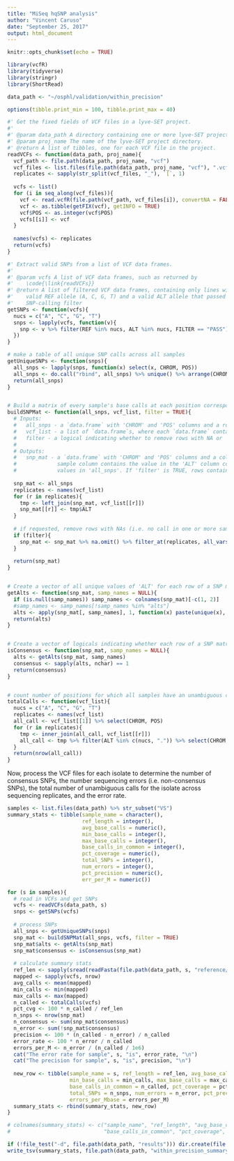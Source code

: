 ```yaml
---
title: "MiSeq hqSNP analysis"
author: "Vincent Caruso"
date: "September 25, 2017"
output: html_document
---
```


```r
knitr::opts_chunk$set(echo = TRUE)
```

```r

library(vcfR)
library(tidyverse)
library(stringr)
library(ShortRead)

data_path <- "~/osphl/validation/within_precision"

options(tibble.print_min = 100, tibble.print_max = 40)

```


```r

#' Get the fixed fields of VCF files in a lyve-SET project.
#' 
#' @param data_path A directory containing one or more lyve-SET projects.
#' @param proj_name The name of the lyve-SET project directory.
#' @return A list of tibbles, one for each VCF file in the project.
readVCFs <- function(data_path, proj_name){
  vcf_path <- file.path(data_path, proj_name, "vcf")
  vcf_files <- list.files(file.path(data_path, proj_name, "vcf"), ".vcf.gz$")
  replicates <- sapply(str_split(vcf_files, "_"), `[`, 1)
  
  vcfs <- list()
  for (i in seq_along(vcf_files)){
    vcf <- read.vcfR(file.path(vcf_path, vcf_files[i]), convertNA = FALSE)
    vcf <- as.tibble(getFIX(vcf), getINFO = TRUE)
    vcf$POS <- as.integer(vcf$POS)
    vcfs[[i]] <- vcf
  }
  
  names(vcfs) <- replicates
  return(vcfs)
}

#' Extract valid SNPs from a list of VCF data frames.
#'
#' @param vcfs A list of VCF data frames, such as returned by 
#'    \code{\link{readVCFs}}
#' @return A list of filtered VCF data frames, containing only lines with a
#'    valid REF allele (A, C, G, T) and a valid ALT allele that passed the
#'    SNP-calling filter
getSNPs <- function(vcfs){
  nucs = c("A", "C", "G", "T")
  snps <- lapply(vcfs, function(v){
    snp <- v %>% filter(REF %in% nucs, ALT %in% nucs, FILTER == "PASS")
  })
}


```


```r

# make a table of all unique SNP calls across all samples
getUniqueSNPs <- function(snps){
  all_snps <- lapply(snps, function(x) select(x, CHROM, POS))
  all_snps <- do.call("rbind", all_snps) %>% unique() %>% arrange(CHROM, POS)  
  return(all_snps)
}


# Build a matrix of every sample's base calls at each position corresponding to a SNP in any sample
buildSNPMat <- function(all_snps, vcf_list, filter = TRUE){
  # Inputs:
  #   all_snps - a `data.frame` with 'CHROM' and 'POS' columns and a row for each SNP to be included in the matrix
  #   vcf_list - a list of `data.frame`s, where each `data.frame` contains the vcf table for one sample
  #   filter - a logical indicating whether to remove rows with NA or 'N' from the output `data.frame`
  #
  # Outputs:
  #   snp_mat - a `data.frame` with 'CHROM' and 'POS' columns and a column for each sample in 'vcf_list'. Each
  #             sample column contains the value in the 'ALT' column corresponding to the 'CHROM' and 'POS'
  #             values in 'all_snps'. If 'filter' is TRUE, rows containing NA or 'N' will be removed.
  
  snp_mat <- all_snps
  replicates <- names(vcf_list)
  for (r in replicates){
    tmp <- left_join(snp_mat, vcf_list[[r]])
    snp_mat[[r]] <- tmp$ALT
  }
  
  # if requested, remove rows with NAs (i.e. no call in one or more samples) or ambiguous calls ("N")
  if (filter){
    snp_mat <- snp_mat %>% na.omit() %>% filter_at(replicates, all_vars(. != "N"))
  }
  
  return(snp_mat)
}


# Create a vector of all unique values of 'ALT' for each row of a SNP matrix
getAlts <- function(snp_mat, samp_names = NULL){
  if (is.null(samp_names)) samp_names <- colnames(snp_mat)[-c(1, 2)]
  #samp_names <- samp_names[!samp_names %in% "alts"]
  alts <- apply(snp_mat[, samp_names], 1, function(x) paste(unique(x), collapse = ","))
  return(alts)
}


# Create a vector of logicals indicating whether each row of a SNP matrix has a consensus call or not
isConsensus <- function(snp_mat, samp_names = NULL){
  alts <- getAlts(snp_mat, samp_names)
  consensus <- sapply(alts, nchar) == 1
  return(consensus)
}


# count number of positions for which all samples have an unambiguous call
totalCalls <- function(vcf_list){
  nucs = c("A", "C", "G", "T")
  replicates <- names(vcf_list)
  all_call <- vcf_list[[1]] %>% select(CHROM, POS)
  for (r in replicates){
    tmp <- inner_join(all_call, vcf_list[[r]])
    all_call <- tmp %>% filter(ALT %in% c(nucs, ".")) %>% select(CHROM, POS)
  }
  return(nrow(all_call))
}


```

Now, process the VCF files for each isolate to determine the number of consensus SNPs, the number sequencing errors (i.e. non-consensus SNPs), the total number of unambiguous calls for the isolate across sequencing replicates, and the error rate.
```r

samples <- list.files(data_path) %>% str_subset("VS")
summary_stats <- tibble(sample_name = character(),
                        ref_length = integer(),
                        avg_base_calls = numeric(),
                        min_base_calls = integer(),
                        max_base_calls = integer(),
                        base_calls_in_common = integer(),
                        pct_coverage = numeric(),
                        total_SNPs = integer(),
                        num_errors = integer(),
                        pct_precision = numeric(),
                        err_per_M = numeric())

for (s in samples){
  # read in VCFs and get SNPs
  vcfs <- readVCFs(data_path, s)
  snps <- getSNPs(vcfs)
  
  # process SNPs
  all_snps <- getUniqueSNPs(snps)
  snp_mat <- buildSNPMat(all_snps, vcfs, filter = TRUE)
  snp_mat$alts <- getAlts(snp_mat)
  snp_mat$consensus <- isConsensus(snp_mat)
  
  # calculate summary stats
  ref_len <- sapply(sread(readFasta(file.path(data_path, s, "reference/reference.fasta"))), nchar) %>% sum()
  mapped <- sapply(vcfs, nrow)
  avg_calls <- mean(mapped)
  min_calls <- min(mapped)
  max_calls <- max(mapped)
  n_called <- totalCalls(vcfs)
  pct_cvg <- 100 * n_called / ref_len
  n_snps <- nrow(snp_mat)
  n_consensus <- sum(snp_mat$consensus)
  n_error <- sum(!snp_mat$consensus)
  precision <- 100 * (n_called - n_error) / n_called
  error_rate <- 100 * n_error / n_called
  errors_per_M <- n_error / (n_called / 1e6)
  cat("The error rate for sample", s, "is", error_rate, "\n")
  cat("The precision for sample", s, "is", precision, "\n")  
  
  new_row <- tibble(sample_name = s, ref_length = ref_len, avg_base_calls = avg_calls, 
                    min_base_calls = min_calls, max_base_calls = max_calls, 
                    base_calls_in_common = n_called, pct_coverage = pct_cvg, 
                    total_SNPs = n_snps, num_errors = n_error, pct_precision = precision, 
                    errors_per_Mbase = errors_per_M)
  summary_stats <- rbind(summary_stats, new_row)
}

# colnames(summary_stats) <- c("sample_name", "ref_length", "avg_base_calls", "min_base_calls", "max_base_calls",
#                              "base_calls_in_common", "pct_coverage", "total_SNPs", "num_errors", "pct_accuracy")

if (!file_test("-d", file.path(data_path, "results"))) dir.create(file.path(data_path, "results"))
write_tsv(summary_stats, file.path(data_path, "within_precision_summary.tsv"))

```

